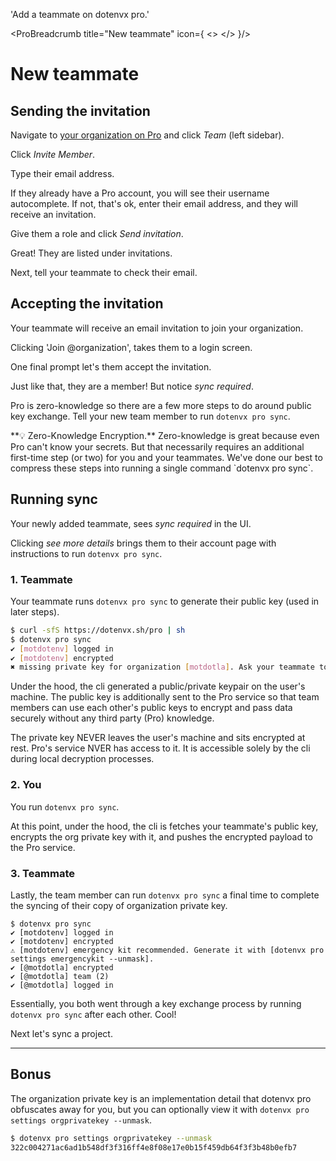 

  'Add a teammate on dotenvx pro.'

<ProBreadcrumb title="New teammate" icon={
  <>
    <DotenvxProIcon className="h-9 w-9 text-[#0080FF]"/>
  </>
}/>
# New teammate
<GuideHeading lead={description} />

## Sending the invitation

Navigate to [your organization on Pro](https://pro.dotenvx.com) and click *Team* (left sidebar).

<ScreenshotBrowser url='https://github.com/user-attachments/assets/b7d282e2-9735-48d4-89aa-1657d78cd80f' www='pro.dotenvx.com' width='md:w-4/6' />

Click *Invite Member*.

<ScreenshotBrowser url='https://github.com/user-attachments/assets/5ef57ec8-4211-4b20-a0ad-6577cbf62510' www='pro.dotenvx.com' width='md:w-4/6' />

Type their email address.

<ScreenshotBrowser url='https://github.com/user-attachments/assets/9a7ad8f3-49f2-428a-a4f2-82539c304e09' www='pro.dotenvx.com' width='md:w-4/6' />

<Note>
  If they already have a Pro account, you will see their username autocomplete. If not, that's ok, enter their email address, and they will receive an invitation.
</Note>

Give them a role and click *Send invitation*.

<ScreenshotBrowser url='https://github.com/user-attachments/assets/403036cb-b311-4583-be53-f55856da1f51' www='pro.dotenvx.com' width='md:w-4/6' />

Great! They are listed under invitations.

<ScreenshotBrowser url='https://github.com/user-attachments/assets/745fb9ab-4805-4583-be14-470fca99c92d' www='pro.dotenvx.com' width='md:w-4/6' />

Next, tell your teammate to check their email.

## Accepting the invitation

Your teammate will receive an email invitation to join your organization.

<ScreenshotBrowser url='https://github.com/user-attachments/assets/96000d35-1939-421b-8b51-ba0a0a7c424f' www='apple mail' width='md:w-4/6' />

Clicking 'Join @organization', takes them to a login screen.

<ScreenshotBrowser url='https://github.com/user-attachments/assets/9be6aa33-b46e-4c71-8144-b54298273a60' www='pro.dotenvx.com' width='md:w-4/6' />

One final prompt let's them accept the invitation.

<ScreenshotBrowser url='https://github.com/user-attachments/assets/aca65fe2-3518-4c43-9398-a5e1e1caf845' www='pro.dotenvx.com' width='md:w-4/6' />

Just like that, they are a member! But notice *sync required*. 

<ScreenshotBrowser url='https://github.com/user-attachments/assets/c75ffd8b-968b-4bc3-a3f2-8f669b092c8e' www='pro.dotenvx.com' width='md:w-4/6' />

Pro is zero-knowledge so there are a few more steps to do around public key exchange. Tell your new team member to run `dotenvx pro sync`.

<Note>
  **💡 Zero-Knowledge Encryption.** Zero-knowledge is great because even Pro can't know your secrets. But that necessarily requires an additional first-time step (or two) for you and your teammates. We've done our best to compress these steps into running a single command `dotenvx pro sync`.
</Note>

## Running sync

Your newly added teammate, sees *sync required* in the UI.

<ScreenshotBrowser url='https://github.com/user-attachments/assets/8c38b119-569c-4b88-90e8-b3ce3cdbcc87' www='pro.dotenvx.com' width='md:w-4/6' />

Clicking *see more details* brings them to their account page with instructions to run `dotenvx pro sync`.

<ScreenshotBrowser url='https://github.com/user-attachments/assets/8046026b-f4f7-47eb-b863-fa7d42aa9af2' www='pro.dotenvx.com' width='md:w-4/6' />

### 1. Teammate

Your teammate runs `dotenvx pro sync` to generate their public key (used in later steps).

```bash
$ curl -sfS https://dotenvx.sh/pro | sh
$ dotenvx pro sync
✔ [motdotenv] logged in
✔ [motdotenv] encrypted
✖ missing private key for organization [motdotla]. Ask your teammate to run [dotenvx pro sync] and then try again.
```

Under the hood, the cli generated a public/private keypair on the user's machine. The public key is additionally sent to the Pro service so that team members can use each other's public keys to encrypt and pass data securely without any third party (Pro) knowledge.

<Note>
  The private key NEVER leaves the user's machine and sits encrypted at rest. Pro's service NVER has access to it. It is accessible solely by the cli during local decryption processes.
</Note>

### 2. You

You run `dotenvx pro sync`.

At this point, under the hood, the cli is fetches your teammate's public key, encrypts the org private key with it, and pushes the encrypted payload to the Pro service.

### 3. Teammate

Lastly, the team member can run `dotenvx pro sync` a final time to complete the syncing of their copy of organization private key.

```
$ dotenvx pro sync
✔ [motdotenv] logged in
✔ [motdotenv] encrypted
⚠ [motdotenv] emergency kit recommended. Generate it with [dotenvx pro settings emergencykit --unmask].
✔ [@motdotla] encrypted
✔ [@motdotla] team (2)
✔ [@motdotla] logged in
```

Essentially, you both went through a key exchange process by running `dotenvx pro sync` after each other. Cool!

Next let's sync a project.

---

## Bonus

The organization private key is an implementation detail that dotenvx pro obfuscates away for you, but you can optionally view it with `dotenvx pro settings orgprivatekey --unmask`.

```sh
$ dotenvx pro settings orgprivatekey --unmask
322c004271ac6ad1b548df3f316ff4e8f08e17e0b15f459db64f3f3b48b0efb7
```
